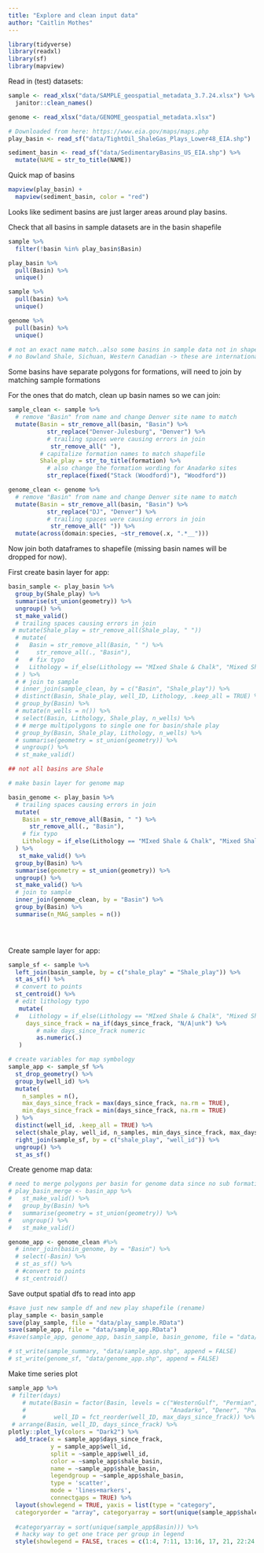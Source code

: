 ```yaml
---
title: "Explore and clean input data"
author: "Caitlin Mothes"
---
```


```r
library(tidyverse)
library(readxl)
library(sf)
library(mapview)
```

Read in (test) datasets:

```r
sample <- read_xlsx("data/SAMPLE_geospatial_metadata_3.7.24.xlsx") %>% 
  janitor::clean_names()

genome <- read_xlsx("data/GENOME_geospatial_metadata.xlsx")

# Downloaded from here: https://www.eia.gov/maps/maps.php
play_basin <- read_sf("data/TightOil_ShaleGas_Plays_Lower48_EIA.shp")

sediment_basin <- read_sf("data/SedimentaryBasins_US_EIA.shp") %>% 
  mutate(NAME = str_to_title(NAME))
```

Quick map of basins

```r
mapview(play_basin) +
  mapview(sediment_basin, color = "red")
```

Looks like sediment basins are just larger areas around play basins.

Check that all basins in sample datasets are in the basin shapefile

```r
sample %>% 
  filter(!basin %in% play_basin$Basin)

play_basin %>% 
  pull(Basin) %>% 
  unique()

sample %>% 
  pull(basin) %>% 
  unique()

genome %>% 
  pull(basin) %>% 
  unique()

# not an exact name match..also some basins in sample data not in shapefile
# no Bowland Shale, Sichuan, Western Canadian -> these are international
```

Some basins have separate polygons for formations, will need to join by matching sample formations

For the ones that do match, clean up basin names so we can join:

```r
sample_clean <- sample %>%
  # remove "Basin" from name and change Denver site name to match
  mutate(Basin = str_remove_all(basin, "Basin") %>% 
           str_replace("Denver-Julesburg", "Denver") %>% 
           # trailing spaces were causing errors in join
            str_remove_all(" "),
         # capitalize formation names to match shapefile
         Shale_play = str_to_title(formation) %>% 
           # also change the formation wording for Anadarko sites
           str_replace(fixed("Stack (Woodford)"), "Woodford"))

genome_clean <- genome %>% 
  # remove "Basin" from name and change Denver site name to match
  mutate(Basin = str_remove_all(basin, "Basin") %>% 
           str_replace("DJ", "Denver") %>% 
           # trailing spaces were causing errors in join
            str_remove_all(" ")) %>% 
  mutate(across(domain:species, ~str_remove(.x, ".*__")))

```

Now join both dataframes to shapefile (missing basin names will be dropped for now).

First create basin layer for app:

```r

basin_sample <- play_basin %>%
  group_by(Shale_play) %>% 
  summarise(st_union(geometry)) %>% 
  ungroup() %>% 
  st_make_valid()
  # trailing spaces causing errors in join
 # mutate(Shale_play = str_remove_all(Shale_play, " "))
  # mutate(
  #   Basin = str_remove_all(Basin, " ") %>%
  #     str_remove_all(., "Basin"),
  #   # fix typo
  #   Lithology = if_else(Lithology == "MIxed Shale & Chalk", "Mixed Shale & Chalk", Lithology)
  # ) %>%
  # # join to sample
  # inner_join(sample_clean, by = c("Basin", "Shale_play")) %>%
  # distinct(Basin, Shale_play, well_ID, Lithology, .keep_all = TRUE) %>%
  # group_by(Basin) %>%
  # mutate(n_wells = n()) %>%
  # select(Basin, Lithology, Shale_play, n_wells) %>%
  # # merge multipolygons to single one for basin/shale play
  # group_by(Basin, Shale_play, Lithology, n_wells) %>%
  # summarise(geometry = st_union(geometry)) %>%
  # ungroup() %>%
  # st_make_valid()

## not all basins are Shale

# make basin layer for genome map

basin_genome <- play_basin %>%
  # trailing spaces causing errors in join
  mutate(
    Basin = str_remove_all(Basin, " ") %>%
      str_remove_all(., "Basin"),
    # fix typo
    Lithology = if_else(Lithology == "MIxed Shale & Chalk", "Mixed Shale & Chalk", Lithology)
  ) %>%
   st_make_valid() %>% 
  group_by(Basin) %>% 
  summarise(geometry = st_union(geometry)) %>% 
  ungroup() %>% 
  st_make_valid() %>% 
  # join to sample
  inner_join(genome_clean, by = "Basin") %>%
  group_by(Basin) %>% 
  summarise(n_MAG_samples = n())
  




```

Create sample layer for app:

```r
sample_sf <- sample %>%
  left_join(basin_sample, by = c("shale_play" = "Shale_play")) %>%
  st_as_sf() %>%
  # convert to points
  st_centroid() %>%
  # edit lithology typo
   mutate(
  #   Lithology = if_else(Lithology == "MIxed Shale & Chalk", "Mixed Shale & Chalk", Lithology),
     days_since_frack = na_if(days_since_frack, "N/A|unk") %>%
        # make days_since_frack numeric
        as.numeric(.)
   )

# create variables for map symbology
sample_app <- sample_sf %>%
  st_drop_geometry() %>%
  group_by(well_id) %>%
  mutate(
    n_samples = n(),
    max_days_since_frack = max(days_since_frack, na.rm = TRUE),
    min_days_since_frack = min(days_since_frack, na.rm = TRUE)
  ) %>%
  distinct(well_id, .keep_all = TRUE) %>%
  select(shale_play, well_id, n_samples, min_days_since_frack, max_days_since_frack) %>%
  right_join(sample_sf, by = c("shale_play", "well_id")) %>%
  ungroup() %>%
  st_as_sf()

```

Create genome map data:

```r
# need to merge polygons per basin for genome data since no sub formation info
# play_basin_merge <- basin_app %>% 
#   st_make_valid() %>% 
#   group_by(Basin) %>% 
#   summarise(geometry = st_union(geometry)) %>% 
#   ungroup() %>% 
#   st_make_valid()

genome_app <- genome_clean #%>% 
  # inner_join(basin_genome, by = "Basin") %>% 
  # select(-Basin) %>% 
  # st_as_sf() %>% 
  # #convert to points
  # st_centroid()
```

Save output spatial dfs to read into app

```r
#save just new sample df and new play shapefile (rename)
play_sample <- basin_sample
save(play_sample, file = "data/play_sample.RData")
save(sample_app, file = "data/sample_app.RData")
#save(sample_app, genome_app, basin_sample, basin_genome, file = "data/app_data.RData")

# st_write(sample_summary, "data/sample_app.shp", append = FALSE)
# st_write(genome_sf, "data/genome_app.shp", append = FALSE)
```

Make time series plot

```r
sample_app %>% 
 # filter(days)
    # mutate(Basin = factor(Basin, levels = c("WesternGulf", "Permian", "Appalachian", 
    #                                         "Anadarko", "Dener", "PowderRiver", "Michigan")),
    #        well_ID = fct_reorder(well_ID, max_days_since_frack)) %>%
 # arrange(Basin, well_ID, days_since_frack) %>% 
plotly::plot_ly(colors = "Dark2") %>% 
  add_trace(x = sample_app$days_since_frack,
            y = sample_app$well_id,
            split = ~sample_app$well_id,
            color = ~sample_app$shale_basin,
            name = ~sample_app$shale_basin,
            legendgroup = ~sample_app$shale_basin,
            type = 'scatter',
            mode = 'lines+markers',
            connectgaps = TRUE) %>% 
  layout(showlegend = TRUE, yaxis = list(type = "category",
  categoryorder = "array", categoryarray = sort(unique(sample_app$shale_basin)))) %>% 
         
  #categoryarray = sort(unique(sample_app$Basin))) %>% 
  # hacky way to get one trace per group in legend
  style(showlegend = FALSE, traces = c(1:4, 7:11, 13:16, 17, 21, 22:24, 26, 28))
  
```
